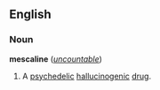 {{wikipedia}}
==English==
===Noun===
'''mescaline''' (''[[uncountable]]'')

#A [[psychedelic]] [[hallucinogenic]] [[drug]].